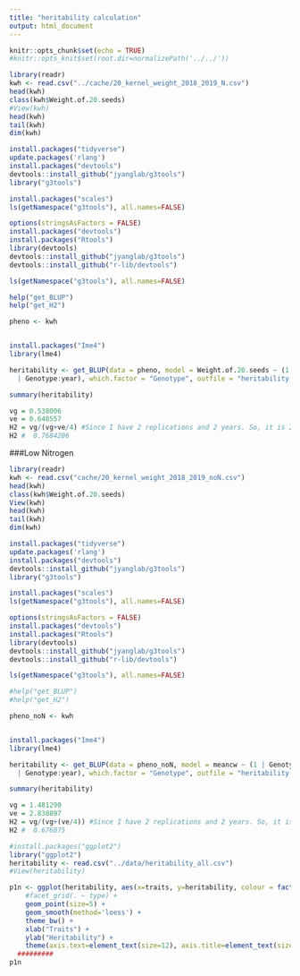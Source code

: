 ```yaml
---
title: "heritability calculation"
output: html_document
---
```



```r
knitr::opts_chunk$set(echo = TRUE)
#knitr::opts_knit$set(root.dir=normalizePath('../../')) 
```



```r
library(readr)
kwh <- read.csv("../cache/20_kernel_weight_2018_2019_N.csv")
head(kwh)
class(kwh$Weight.of.20.seeds)
#View(kwh)
head(kwh)
tail(kwh)
dim(kwh)

```



```r
install.packages("tidyverse")
update.packages('rlang')
install.packages("devtools")
devtools::install_github("jyanglab/g3tools")
library("g3tools")
```

```r
install.packages("scales")
ls(getNamespace("g3tools"), all.names=FALSE)
```


```r
options(stringsAsFactors = FALSE) 
install.packages("devtools")
install.packages("Rtools")
library(devtools)
devtools::install_github("jyanglab/g3tools")
devtools::install_github("r-lib/devtools")

```
```r
ls(getNamespace("g3tools"), all.names=FALSE)

help("get_BLUP")
help("get_H2")

```



```r
pheno <- kwh 


install.packages("Ime4")
library(lme4)
```

```r
heritability <- get_BLUP(data = pheno, model = Weight.of.20.seeds ~ (1 | Genotype) + (1 | year) + (1 | block) + (1 | sb) + (1 | spb) + (1
  | Genotype:year), which.factor = "Genotype", outfile = "heritability.csv")

```


```r
summary(heritability)
```


```r
vg = 0.538006
ve = 0.648557
H2 = vg/(vg+ve/4) #Since I have 2 replications and 2 years. So, it is 2x2= 4
H2 #  0.7684206

```


###Low Nitrogen
```r
library(readr)
kwh <- read.csv("cache/20_kernel_weight_2018_2019_noN.csv")
head(kwh)
class(kwh$Weight.of.20.seeds)
View(kwh)
head(kwh)
tail(kwh)
dim(kwh)

```



```r
install.packages("tidyverse")
update.packages('rlang')
install.packages("devtools")
devtools::install_github("jyanglab/g3tools")
library("g3tools")
```

```r
install.packages("scales")
ls(getNamespace("g3tools"), all.names=FALSE)
```


```r
options(stringsAsFactors = FALSE) 
install.packages("devtools")
install.packages("Rtools")
library(devtools)
devtools::install_github("jyanglab/g3tools")
devtools::install_github("r-lib/devtools")

```
```r
ls(getNamespace("g3tools"), all.names=FALSE)

#help("get_BLUP")
#help("get_H2")

```



```r
pheno_noN <- kwh 


install.packages("Ime4")
library(lme4)
```

```r
heritability <- get_BLUP(data = pheno_noN, model = meancw ~ (1 | Genotype) + (1 | year) + (1 | block) + (1 | sb) + (1 | spb) + (1
  | Genotype:year), which.factor = "Genotype", outfile = "heritability.csv")

```


```r
summary(heritability)
```


```r
vg = 1.481290
ve = 2.838897
H2 = vg/(vg+(ve/4)) #Since I have 2 replications and 2 years. So, it is 2x2= 4
H2 #  0.676075

```




```r
#install.packages("ggplot2")
library("ggplot2")
heritability <- read.csv("../data/heritability_all.csv")
#View(heritability)

p1n <- ggplot(heritability, aes(x=traits, y=heritability, colour = factor(traits), by = "traits", head = TRUE)) +
    #facet_grid(. ~ type) +
    geom_point(size=5) +
    geom_smooth(method='loess') +
    theme_bw() +
    xlab("Traits") +
    ylab("Heritability") +
    theme(axis.text=element_text(size=12), axis.title=element_text(size=15) )
  #########
p1n

```



